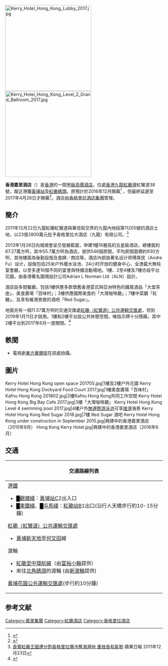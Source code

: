 {{Infobox hotel
| hotel_name =Kerry Hotel Hong Kong<br>香港嘉里酒店
| logo               =[[File:KERRY_HOTEL_HK.png|200px]]
| image              = Kerry Hotel Hong Kong 2017.jpg
| image_width        =250px
| caption            = MORE ROOM FOR LIFE 更多寫意 生活空間
| location           = {{HK}}[[九龍|九龍]][[紅磡灣|紅磡灣]]紅鸞道38號
| coordinates        =
| opening_date       = 2017年4月28日
| stars              = [[乙級高價酒店|乙級高價酒店]]
| closing_date       =
| developer          = [[嘉里建設|嘉里集團]]
| operator           =[[香格里拉(亞洲)有限公司|香格里拉酒店集團]]
| owner              =[[嘉里建設|嘉里集團]]
| number_of_restaurants = 5間
| number_of_rooms    = 546間
| number_of_suites   =
| floor_area         =
| floors             = 16層
| parking            =
| website            = [http://www.shangri-la.com/hongkong/kerry/ 香港嘉里酒店網站]
| footnotes          = 承建商：[[協興建築|協興建築]]
}}
[[File:Kerry_Hotel_Hong_Kong_Lobby_2017.jpg|275px]]
[[File:Kerry_Hotel_Hong_Kong_Level_2_Grand_Ballroom_2017.jpg|275px]]

'''香港嘉里酒店'''（{{lang-en|Kerry Hotel Hong Kong}}）是[[香港|香港]]的一間[[甲級高價酒店|甲級高價酒店]]，位處[[香港|香港]][[九龍|九龍]][[紅磡灣|紅磡灣]]紅鸞道38號，鄰近港鐵[[黃埔站_(香港)|黃埔站]]及[[紅磡碼頭|紅磡碼頭]]。原預計於2016年12月開幕<ref>{{Cite web |url=http://www.shangri-la.com/cn/corporate/press-room/press-releases/kerry-hotel-hong-kong-will-open-in-december-2016/ |title=香格里拉酒店集團宣布香港嘉里酒店將於2016年年12月隆重開幕 |accessdate=2016-08-15 |archive-date=2016-08-26 |archive-url=https://web.archive.org/web/20160826121555/http://www.shangri-la.com/cn/corporate/press-room/press-releases/kerry-hotel-hong-kong-will-open-in-december-2016/ |dead-url=no }}</ref> ，但最終延遲至2017年4月28日才開幕<ref>{{cite news|author1=Wilson Fok|title=香港嘉里酒店將於 4 月 28 日開幕|url=http://hkc.dining.asiatatler.com/news/kerry-hotel-set-to-open-april-28|accessdate=2017-04-22|publisher=Hong Kong Tatler|date=2017-04-20|archive-date=2017-04-23|archive-url=https://web.archive.org/web/20170423063322/http://hkc.dining.asiatatler.com/news/kerry-hotel-set-to-open-april-28|dead-url=no}}</ref>，酒店由[[香格里拉酒店集團|香格里拉酒店集團]]管理。

==簡介==
2011年12月22日九龍紅磡紅鸞道與華信街交界的九龍內地段第11205號的酒店土地，以23億2800萬元批予香格里拉大酒店（九龍）有限公司。<ref>[http://hk.apple.nextmedia.com/financeestate/art/20111223/15918543 長實紅磡王國遭分割香格里拉爆冷奪海灣地 重挫長和氣勢] {{Wayback|url=http://hk.apple.nextmedia.com/financeestate/art/20111223/15918543 |date=20160811163436 }}蘋果日報 2011年12月23日</ref>

2013年1月26日向城規會呈交發展藍圖，申建1幢16層高的五星級酒店，總樓面約67.27萬方呎，其中55.7萬方呎為酒店，提供546個房間，平均房間面積約930方呎，其他樓面為後勤設施及食肆／商店等。酒店內部由著名设计师傅厚民（Andre Fu）设计，設施包括25米户外暖水泳池、24小时开放的健身中心、全港最大無柱宴會廳，以至多達16個不同的宴會與特備活動場地。1樓、2至4樓及7樓亦設平台花園，由香港著名園境設計公司Adrian L Norman Ltd（ALN）設計。

酒店設多間餐廳，包括1樓供應多款懷舊香港菜式與亞洲特色的雞尾酒品「大堂茶座」、美食廣場「百味村」；3樓供應國際美食的「大灣咖啡廳」；7樓中菜廳「紅糖」、及享有維港景致的酒吧「Red Sugar」。

地面另有一個11.57萬方呎的交通交匯處[[紅磡（紅鸞道）公共運輸交匯處|紅磡（紅鸞道）公共運輸交匯處]]，但到2019年1月11日才啟用。1樓和2樓平台設公共休憩空間，唯指示牌十分隱蔽。其中2樓平台到2017年6月一度關閉。<ref>{{cite news|author1=顏寧|title=【開得鬼祟】紅磡新建酒店靚靚花園　原來係公眾休憩空間？|url=https://www.hk01.com/%E7%A4%BE%E5%8D%80/95036/-%E9%96%8B%E5%BE%97%E9%AC%BC%E7%A5%9F-%E7%B4%85%E7%A3%A1%E6%96%B0%E5%BB%BA%E9%85%92%E5%BA%97%E9%9D%9A%E9%9D%9A%E8%8A%B1%E5%9C%92-%E5%8E%9F%E4%BE%86%E4%BF%82%E5%85%AC%E7%9C%BE%E4%BC%91%E6%86%A9%E7%A9%BA%E9%96%93-|accessdate=2017-08-08|publisher=香港01|date=2017-06-01|archive-date=2017-10-25|archive-url=https://web.archive.org/web/20171025221303/https://www.hk01.com/%E7%A4%BE%E5%8D%80/95036/-%E9%96%8B%E5%BE%97%E9%AC%BC%E7%A5%9F-%E7%B4%85%E7%A3%A1%E6%96%B0%E5%BB%BA%E9%85%92%E5%BA%97%E9%9D%9A%E9%9D%9A%E8%8A%B1%E5%9C%92-%E5%8E%9F%E4%BE%86%E4%BF%82%E5%85%AC%E7%9C%BE%E4%BC%91%E6%86%A9%E7%A9%BA%E9%96%93-|dead-url=no}}</ref>

== 軼聞 ==
*電視劇[[東方華爾街_(電視劇)|東方華爾街]]在該處拍攝。

== 圖片 ==
<gallery>
Kerry Hotel Hong Kong open space 201705.jpg|1樓及2樓户外花園
Kerry Hotel Hong Kong Dockyard Food Court 2017.jpg|1樓美食廣場「百味村」
Kafnu Hong Kong 201802.jpg|2樓Kafnu Hong Kong共同工作空間
Kerry Hotel Hong Kong Big Bay Cafe 2017.jpg|3樓「大灣咖啡廳」
Kerry Hotel Hong Kong Level 4 swimming pool 2017.jpg|4樓户外[[無邊際游泳池|無邊際游泳池]]可享[[维港|维港]]海景
Kerry Hotel Hong Kong Red Sugar 2018.jpg|7樓 Red Sugar 酒吧
Kerry Hotel Hong Kong under construction in September 2015.jpg|興建中的香港嘉里酒店（2015年9月）
Hong Kong Kerry Hotel.jpg|興建中的香港嘉里酒店（2016年6月）
</gallery>

==交通==
{| class="mw-collapsible mw-collapsed wikitable" style="background:yellow; margin: 0 auto; width: auto;" 
! 交通路線列表
|-
|
;[[港鐵|港鐵]]
*<font color="{{觀塘綫色彩}}">█</font>[[觀塘綫|觀塘綫]]：[[黃埔站_(香港)|黃埔站]]C2出入口
*<font color="{{東鐵綫色彩}}">█</font>[[東鐵綫|東鐵綫]]、<font color="{{屯馬綫色彩}}">█</font>[[屯馬綫|屯馬綫]]：[[紅磡站|紅磡站]]B1出口(沿行人天橋步行約10-15分鐘)
;[[紅磡（紅鸞道）公共運輸交匯處|紅磡（紅鸞道）公共運輸交匯處]]
{{九龍新界巴士簡單列表|3B|7B|15|85S|85X|268B|269B|297|297P}}{{大嶼山巴士簡單列表|1R}}{{新界居民巴士簡單列表|NR48|NR720|NR721|NR732|NR735|NR750}}{{九龍專線小巴簡單列表|13}}
*[[黃埔新天地|黃埔新天地]]至[[何文田|何文田]]線
;渡輪
*[[紅磡至中環航線|紅磡至中環航線]]（由[[富裕小輪|富裕小輪]]提供）
*來往[[北角碼頭|北角碼頭]]的渡輪 (由[[新渡輪|新渡輪]]提供)
;[[黃埔花園公共運輸交匯處|黃埔花園公共運輸交匯處]](步行約10分鐘)
{{九龍新界巴士簡單列表|5D|8A|8P|12A|30X|230X}}
{{大嶼山巴士簡單列表|E23|E23A|N23|NA20}}
{{過海隧道巴士簡單列表|115|115P}}
{{九龍專線小巴簡單列表|2|2A|26A}}
|}

== 参考文献 ==
{{reflist}}

{{嘉里集團}}

[[Category:嘉里集團|Category:嘉里集團]]
[[Category:紅磡酒店|Category:紅磡酒店]]
[[Category:香格里拉酒店|Category:香格里拉酒店]]